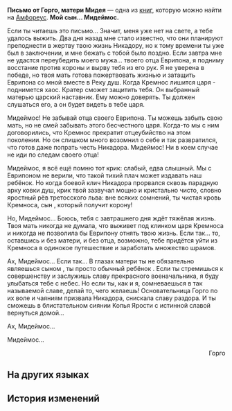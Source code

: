 {{Книга Инфобокс
|id           = 481
|Название     = 
|Изображение  = Предмет Письмо от Горго, матери Мидея.png
|Мир          = Амфореус
|Томов        = 1
|Автор        = <!--нужно добавить-->
|Описание     = Письмо на скрижали из Кремноса прошлого. Последнее послание Горго, матери Мидея.
|Том1         = {{tx}}
|Источник1    = {{tx|Отсутствует источник}}
|Персонажи    = 
|Фракции      = 
}}
'''Письмо от Горго, матери Мидея''' — одна из [[Книги|книг]], которую можно найти на [[Амфореус]].
<!--
==Получение==
<gallery>
Книга НАЗВАНИЕ.png|НАЗВАНИЕ
Локация НАЗВАНИЕ.png|Расположение на карте. Ближайший пространственный якорь «[[НАЗВАНИЕ]]»
</gallery>
-->
'''Мой сын... Мидеймос.'''

Если ты читаешь это письмо... Значит, меня уже нет на свете, а тебе удалось выжить. Два дня назад мне стало известно, что они планируют преподнести в жертву твою жизнь Никадору, но к тому времени ты уже был в заключении, и мне бежать с тобой было поздно. Если завтра мне не удастся переубедить моего мужа... твоего отца Еврипона, я подниму восстание против короны и вырву тебя из его рук. Я не уверена в победе, но твоя мать готова пожертвовать жизнью и затащить Еврипона со мной вместе в Реку душ. Когда Кремнос лишится царя - поднимется хаос. Кратер сможет защитить тебя. Он выбранный матерью царский наставник. Ему можно доверять. Ты должен слушаться его, а он будет видеть в тебе царя.

Мидеймос! Не забывай отца своего Еврипона. Ты можешь забыть свою мать, но не смей забывать этого бесчестного царя. Когда-то мы с ним договорились, что Кремнос прекратит отцеубийство на этом поколении. Но он слишком много возомнил о себе и так развратился, что готов даже попрать честь Никадора. Мидеймос! Ни в коем случае не иди по следам своего отца!

Мидеймос, я всё ещё помню тот крик: слабый, едва слышный. Мы с Еврипоном не верили, что такой тихий плач может издавать наш ребёнок. Но когда боевой клич Никадора прорвался сквозь парадную арку ковки душ, крик твой зазвучал мощно и кристально чисто, словно яростный рёв третосского льва: вне всяких сомнений, ты чистая кровь Кремноса, сын {{Rubi|Горго|основательница Кремноса}}, который получит корону!

Но, Мидеймос... Боюсь, тебя с завтрашнего дня ждёт тяжёлая жизнь. Твоя мать никогда не думала, что выживет под клинком царя Кремноса и никогда не позволила бы Еврипону отнять твою жизнь. Если так... то, оставшись и без матери, и без отца, возможно, тебе придётся уйти из Кремноса в одинокое путешествие и заработать множество шрамов.

Ах, Мидеймос... Если так... В глазах матери ты не обязательно являешься сыном {{Rubi|Горго|основательница Кремноса}}, ты просто обычный ребёнок {{Rubi|Горго|царица Кремноса}}. Если ты стремишься к совершенству и заслужишь славу прекрасного военачальника, я буду улыбаться тебе с небес. Но если ты, как и я, сомневаешься в так называемой славе, делай то, чего желаешь! Основательница Горго по их воле и чаяниям призвала Никадора, снискала славу раздора. И ты сможешь в блистательном сиянии Копья Ярости с истинной славой вернуться домой...

Ах, Мидеймос...

Мидеймос...

<div align="right">Горго</div>

==На других языках==
{{На других языках
|en   = Letter from Gorgo, Mydei's Mother
|zhs  = 万敌之母，歌耳戈的遗信
|zht  = 萬敵之母&mdash;&mdash;歌耳戈的遺信
|ja   = モーディスの母、ゴルゴーの遺書
|ko   = 마이데이의 어머니, 고르고의 유서
|es   = Carta de Gorgo, la madre de Midei
|fr   = Lettre de Gorgo, la mère de Mydei
|ru   = Письмо от Горго, матери Мидея
|th   = จดหมายสั่งลาจาก Gorgo มารดาของ Mydei
|vi   = Di Thư Của Gorgo, Mẹ Của Mydei
|de   = Letzter Brief von Gorgo, Mutter von Mydei
|id   = Surat Peninggalan Gorgo, Ibu Mydei
|pt   = Carta de Gorgo, Mãe de Mydei
}}

==История изменений==
{{История изменений|3.1}}